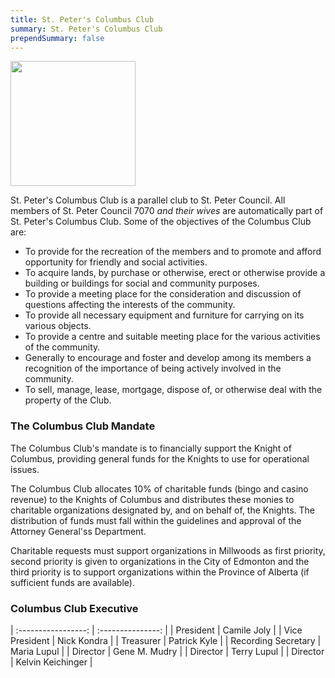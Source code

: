 ```yaml
---
title: St. Peter's Columbus Club
summary: St. Peter's Columbus Club
prependSummary: false
---
```


<Image src="/api/images/Web/ColumbusClubOrig.jpg" float="right" width="200px" />

St. Peter's Columbus Club is a parallel club to St. Peter Council. All members of St. Peter Council 7070 _and their wives_ are automatically part of St. Peter's Columbus Club. Some of the objectives of the Columbus Club are:

- To provide for the recreation of the members and to promote and afford opportunity for friendly and social activities.
- To acquire lands, by purchase or otherwise, erect or otherwise provide a building or buildings for social and community purposes.
- To provide a meeting place for the consideration and discussion of questions affecting the interests of the community.
- To provide all necessary equipment and furniture for carrying on its various objects.
- To provide a centre and suitable meeting place for the various activities of the community.
- Generally to encourage and foster and develop among its members a recognition of the importance of being actively involved in the community.
- To sell, manage, lease, mortgage, dispose of, or otherwise deal with the property of the Club.

### The Columbus Club Mandate

The Columbus Club's mandate is to financially support the Knight of Columbus, providing general funds for the Knights to use for operational issues.

The Columbus Club allocates 10% of charitable funds (bingo and casino revenue) to the Knights of Columbus and distributes these monies to charitable organizations designated by, and on behalf of, the Knights. The distribution of funds must fall within the guidelines and approval of the Attorney General'ss Department.

Charitable requests must support organizations in Millwoods as first priority, second priority is given to organizations in the City of Edmonton and the third priority is to support organizations within the Province of Alberta (if sufficient funds are available).

### Columbus Club Executive


| :-----------------: | :---------------: |
|      President      |    Camile Joly    |
|   Vice President    |     Nick Kondra      |
|      Treasurer      |   Patrick Kyle    |
| Recording Secretary |    Maria Lupul    |
|      Director       |   Gene M. Mudry   |
|      Director       |    Terry Lupul    |
|      Director       | Kelvin Keichinger |
